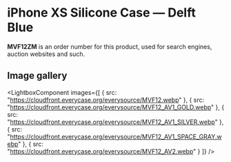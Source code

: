 
# iPhone XS Silicone Case — Delft Blue

<Callout type='info' emoji='👉🏻'>**MVF12ZM** is an order number for this product, used for search engines, auction websites and such.</Callout>

## Image gallery

<LightboxComponent
    images={[
      {
        src: "https://cloudfront.everycase.org/everysource/MVF12.webp"
      },
      {
        src: "https://cloudfront.everycase.org/everysource/MVF12_AV1_GOLD.webp"
      },
      {
        src: "https://cloudfront.everycase.org/everysource/MVF12_AV1_SILVER.webp"
      },
      {
        src: "https://cloudfront.everycase.org/everysource/MVF12_AV1_SPACE_GRAY.webp"
      },
      {
        src: "https://cloudfront.everycase.org/everysource/MVF12_AV2.webp"
      }
    ]}
  />
